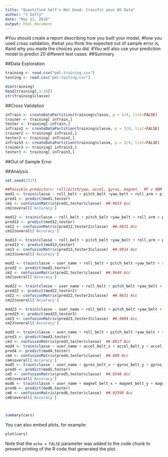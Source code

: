 ```yaml
---
title: "Quantified Self's Not Dead: Crossfit your QS Data"
author: "S Duffy"
date: "May 11, 2016"
output: html_document
---
```

#You should create a report describing how you built your model, 
#how you used cross validation, 
#what you think the expected out of sample error is, 
#and why you made the choices you did. 
#You will also use your prediction model to predict 20 different test cases.
##Summary



##Data Exploration


```r
training <- read.csv("pml-training.csv")
testing <- read.csv("pml-testing.csv")

dim(training)
head(training[,1:10])
str(training$classe)
```

##Cross Validation
```r
inTrain <- createDataPartition(training$classe, p = 3/4, list=FALSE)
trainer <- training[ inTrain,]
tester <- training[-inTrain,]
inTrain2 <- createDataPartition(training$classe, p = 3/4, list=FALSE)
trainer2 <- training[ inTrain2,]
tester2 <- training[-inTrain2,]
inTrain3 <- createDataPartition(training$classe, p = 3/4, list=FALSE)
trainer3 <- training[ inTrain3,]
tester3 <- training[-inTrain3,]
```



##Out of Sample Error





##Analysis

```r
set.seed(2317)

##Possible predictors: roll/pitch/yaw, accel, gyros, magnet.  RF v GBM was .073 in favor of RF, going with that.
mod1 <- train(classe ~ roll_belt + pitch_belt +yaw_belt + roll_arm + pitch_arm + yaw_arm + roll_dumbbell + pitch_dumbbell + yaw_dumbbell,method="rf",data=trainer)
pred1 <- predict(mod1,tester)
cm1 <- confusionMatrix(pred1,tester$classe)  ##.9653 Acc
cm1$overall['Accuracy']

mod12 <- train(classe ~ roll_belt + pitch_belt +yaw_belt + roll_arm + pitch_arm + yaw_arm + roll_dumbbell + pitch_dumbbell + yaw_dumbbell,method="rf",data=trainer2)
pred12 <- predict(mod12,tester)
cm12 <- confusionMatrix(pred12,tester2$classe)  ##.9921 Acc
cm12$overall['Accuracy']

mod13 <- train(classe ~ roll_belt + pitch_belt +yaw_belt + roll_arm + pitch_arm + yaw_arm + roll_dumbbell + pitch_dumbbell + yaw_dumbbell,method="rf",data=trainer3)
pred13 <- predict(mod13,tester)
cm13 <- confusionMatrix(pred13,tester3$classe)  ##.9914 Acc
cm13$overall['Accuracy']

mod2 <- train(classe ~ user_name + roll_belt + pitch_belt +yaw_belt + roll_arm + pitch_arm + yaw_arm + roll_dumbbell + pitch_dumbbell + yaw_dumbbell,method="rf",data=trainer)
pred2 <- predict(mod2,tester)
cm2 <- confusionMatrix(pred2,tester$classe)  ##.9649 Acc
cm2$overall['Accuracy']

mod22 <- train(classe ~ user_name + roll_belt + pitch_belt +yaw_belt + roll_arm + pitch_arm + yaw_arm + roll_dumbbell + pitch_dumbbell + yaw_dumbbell,method="rf",data=trainer2)
pred22 <- predict(mod22,tester2)
cm22 <- confusionMatrix(pred22,tester2$classe)  ##.9631 Acc
cm22$overall['Accuracy']

mod23 <- train(classe ~ user_name + roll_belt + pitch_belt +yaw_belt + roll_arm + pitch_arm + yaw_arm + roll_dumbbell + pitch_dumbbell + yaw_dumbbell,method="rf",data=trainer3)
pred23 <- predict(mod23,tester3)
cm23 <- confusionMatrix(pred23,tester3$classe)  ##.9604 Acc
cm23$overall['Accuracy']

mod3 <- train(classe ~ user_name + roll_belt + pitch_belt +yaw_belt + roll_arm + pitch_arm + yaw_arm + roll_dumbbell + pitch_dumbbell + yaw_dumbbell,method="gbm",data=trainer,verbose=FALSE)
pred3 <- predict(mod3,tester)
cm3 <- confusionMatrix(pred3,tester$classe)  ##.8917 Acc
mod4 <- train(classe ~ user_name + accel_belt_x + accel_belt_y + accel_belt_z + accel_arm_x + accel_arm_y + accel_arm_z + accel_dumbbell_x + accel_dumbbell_y + accel_dumbbell_z ,method="rf",data=trainer)
pred4 <- predict(mod4,tester)
cm4 <- confusionMatrix(pred4,tester$classe)  ##.898 Acc
cm4$overall['Accuracy']
mod5 <- train(classe ~ user_name + gyros_belt_x + gyros_belt_y + gyros_belt_z + gyros_arm_x + gyros_arm_y + gyros_arm_z + gyros_dumbbell_x + gyros_dumbbell_y + gyros_dumbbell_z ,method="rf",data=trainer)
pred5 <- predict(mod5,tester)
cm5 <- confusionMatrix(pred5,tester$classe)  ##.8548 Acc
cm5$overall['Accuracy']
mod6 <- train(classe ~ user_name + magnet_belt_x + magnet_belt_y + magnet_belt_z + magnet_arm_x + magnet_arm_y + magnet_arm_z + magnet_dumbbell_x + magnet_dumbbell_y + magnet_dumbbell_z ,method="rf",data=trainer)
pred6 <- predict(mod6,tester)
cm6 <- confusionMatrix(pred6,tester$classe)  ##.92598 Acc
cm6$overall['Accuracy']




```





```r
summary(cars)
```

You can also embed plots, for example:

```r
plot(cars)
```

Note that the `echo = FALSE` parameter was added to the code chunk to prevent printing of the R code that generated the plot.
